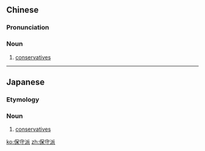 ==Chinese==
{{zh-forms|type=21}}

===Pronunciation===
{{zh-pron
|m=bǎoshǒupài
|c=bou2 sau2 paai1,bou2 sau2 paai3
|mn=pó-siú-phài
|cat=n
}}

===Noun===
{{zh-noun}}

# [[conservative]]s

----

==Japanese==
{{ja-kanjitab|ほ|しゅ|は|yomi=on}}

===Etymology===
{{suffix|保守|派|lang=ja|sort=ほしゅは}}

===Noun===
{{ja-noun|ほしゅは}}

# [[conservative]]s

[[ko:保守派]]
[[zh:保守派]]